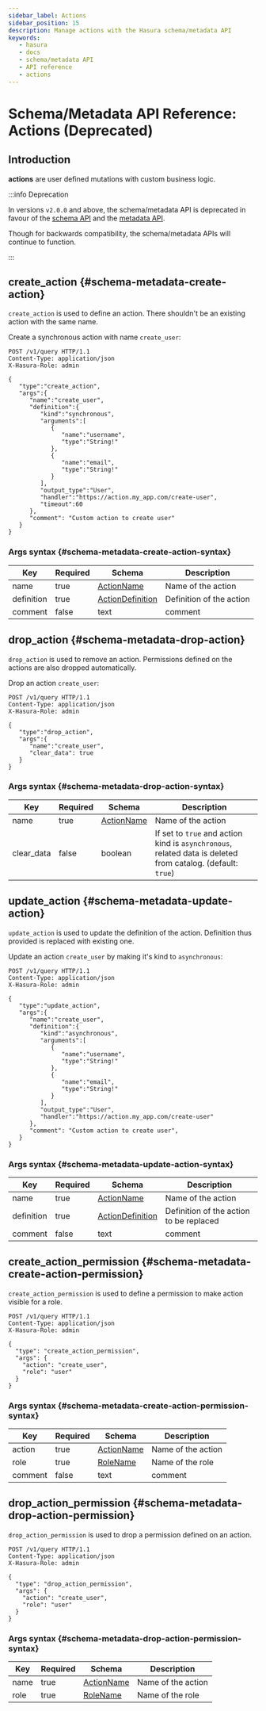 ```yaml
---
sidebar_label: Actions
sidebar_position: 15
description: Manage actions with the Hasura schema/metadata API
keywords:
   - hasura
   - docs
   - schema/metadata API
   - API reference
   - actions
---
```


# Schema/Metadata API Reference: Actions (Deprecated)

## Introduction

**actions** are user defined mutations with custom business logic.

:::info Deprecation

In versions `v2.0.0` and above, the schema/metadata API is deprecated in
favour of the [schema API](/graphql/core/api-reference/schema-api/index.mdx) and the
[metadata API](/graphql/core/api-reference/metadata-api/index.mdx).

Though for backwards compatibility, the schema/metadata APIs will
continue to function.

:::

## create_action {#schema-metadata-create-action}

`create_action` is used to define an action. There shouldn't be an
existing action with the same name.

Create a synchronous action with name `create_user`:

```http
POST /v1/query HTTP/1.1
Content-Type: application/json
X-Hasura-Role: admin

{
   "type":"create_action",
   "args":{
      "name":"create_user",
      "definition":{
         "kind":"synchronous",
         "arguments":[
            {
               "name":"username",
               "type":"String!"
            },
            {
               "name":"email",
               "type":"String!"
            }
         ],
         "output_type":"User",
         "handler":"https://action.my_app.com/create-user",
         "timeout":60
      },
      "comment": "Custom action to create user"
   }
}
```

### Args syntax {#schema-metadata-create-action-syntax}

| Key        | Required | Schema                                                                                  | Description              |
|------------|----------|-----------------------------------------------------------------------------------------|--------------------------|
| name       | true     | [ActionName](/graphql/core/api-reference/syntax-defs.mdx#actionname)                    | Name of the action       |
| definition | true     | [ActionDefinition](/graphql/core/api-reference/syntax-defs.mdx#actiondefinition)        | Definition of the action |
| comment    | false    | text                                                                                    | comment                  |

## drop_action {#schema-metadata-drop-action}

`drop_action` is used to remove an action. Permissions defined on the
actions are also dropped automatically.

Drop an action `create_user`:

```http
POST /v1/query HTTP/1.1
Content-Type: application/json
X-Hasura-Role: admin

{
   "type":"drop_action",
   "args":{
      "name":"create_user",
      "clear_data": true
   }
}
```

### Args syntax {#schema-metadata-drop-action-syntax}

| Key        | Required | Schema                                                                | Description                                                                                                 |
|------------|----------|-----------------------------------------------------------------------|-------------------------------------------------------------------------------------------------------------|
| name       | true     | [ActionName](/graphql/core/api-reference/syntax-defs.mdx#actionname)  | Name of the action                                                                                          |
| clear_data | false    | boolean                                                               | If set to `true` and action kind is `asynchronous`, related data is deleted from catalog. (default: `true`) |

## update_action {#schema-metadata-update-action}

`update_action` is used to update the definition of the action.
Definition thus provided is replaced with existing one.

Update an action `create_user` by making it's kind to `asynchronous`:

```http
POST /v1/query HTTP/1.1
Content-Type: application/json
X-Hasura-Role: admin

{
   "type":"update_action",
   "args":{
      "name":"create_user",
      "definition":{
         "kind":"asynchronous",
         "arguments":[
            {
               "name":"username",
               "type":"String!"
            },
            {
               "name":"email",
               "type":"String!"
            }
         ],
         "output_type":"User",
         "handler":"https://action.my_app.com/create-user"
      },
      "comment": "Custom action to create user",
   }
}
```

### Args syntax {#schema-metadata-update-action-syntax}

| Key        | Required | Schema                                                                                  | Description                             |
|------------|----------|-----------------------------------------------------------------------------------------|-----------------------------------------|
| name       | true     | [ActionName](/graphql/core/api-reference/syntax-defs.mdx#actionname)                    | Name of the action                      |
| definition | true     | [ActionDefinition](/graphql/core/api-reference/syntax-defs.mdx#actiondefinition)        | Definition of the action to be replaced |
| comment    | false    | text                                                                                    | comment                                 |

## create_action_permission {#schema-metadata-create-action-permission}

`create_action_permission` is used to define a permission to make action
visible for a role.

```http
POST /v1/query HTTP/1.1
Content-Type: application/json
X-Hasura-Role: admin

{
  "type": "create_action_permission",
  "args": {
    "action": "create_user",
    "role": "user"
  }
}
```

### Args syntax {#schema-metadata-create-action-permission-syntax}

| Key     | Required | Schema                                                                | Description        |
|---------|----------|-----------------------------------------------------------------------|--------------------|
| action  | true     | [ActionName](/graphql/core/api-reference/syntax-defs.mdx#actionname)  | Name of the action |
| role    | true     | [RoleName](/graphql/core/api-reference/syntax-defs.mdx#rolename)      | Name of the role   |
| comment | false    | text                                                                  | comment            |

## drop_action_permission {#schema-metadata-drop-action-permission}

`drop_action_permission` is used to drop a permission defined on an action.

```http
POST /v1/query HTTP/1.1
Content-Type: application/json
X-Hasura-Role: admin

{
  "type": "drop_action_permission",
  "args": {
    "action": "create_user",
    "role": "user"
  }
}
```

### Args syntax {#schema-metadata-drop-action-permission-syntax}

| Key  | Required | Schema                                                               | Description        |
|------|----------|----------------------------------------------------------------------|--------------------|
| name | true     | [ActionName](/graphql/core/api-reference/syntax-defs.mdx#actionname) | Name of the action |
| role | true     | [RoleName](/graphql/core/api-reference/syntax-defs.mdx#rolename)     | Name of the role   |
